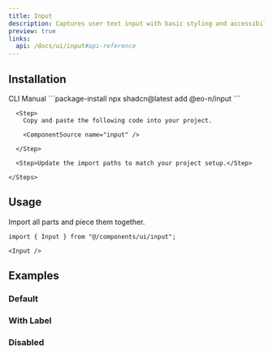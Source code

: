 ```yaml
---
title: Input
description: Captures user text input with basic styling and accessibility support.
preview: true
links:
  api: /docs/ui/input#api-reference
---
```


<ComponentTabs name="input-demo" />

## Installation

<CodeTabs>

  <TabsList>
    <TabsTrigger value="cli">CLI</TabsTrigger>
    <TabsTrigger value="manual">Manual</TabsTrigger>
  </TabsList>

  <TabsContent value="cli">
    ```package-install 
    npx shadcn@latest add @eo-n/input
    ```
  </TabsContent>

  <TabsContent value="manual">
    <Steps>

      <Step>
        Copy and paste the following code into your project.

        <ComponentSource name="input" />

      </Step>
      
      <Step>Update the import paths to match your project setup.</Step>

    </Steps>
  </TabsContent>

</CodeTabs>

## Usage

Import all parts and piece them together.

```tsx
import { Input } from "@/components/ui/input";
```

```tsx
<Input />
```

## Examples

### Default

<ComponentTabs name="input-demo" />

### With Label

<ComponentTabs name="input-with-label" />

### Disabled

<ComponentTabs name="input-disabled" />
